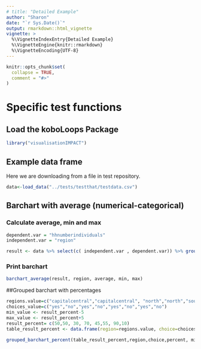 ```yaml
---
# title: "Detailed Example"
author: "Sharon"
date: "`r Sys.Date()`"
output: rmarkdown::html_vignette
vignette: >
  %\VignetteIndexEntry{Detailed Example}
  %\VignetteEngine{knitr::rmarkdown}
  %\VignetteEncoding{UTF-8}
---
```


```r
knitr::opts_chunk$set(
  collapse = TRUE,
  comment = "#>"
)
```


# Specific test functions


## Load the koboLoops Package

```r
library("visualisationIMPACT")
```

## Example data frame
Here we are downloading from a file in test repository. 


```r
data<-load_data("../tests/testthat/testdata.csv")

```

## Barchart with average (numerical-categorical)

### Calculate average, min and max
```r

dependent.var = "hhnumberindividuals"
independent.var = "region" 

result <- data %>% select(c( independent.var , dependent.var)) %>% group_by_(independent.var) %>% summarise_all(c(average=mean,min=min,max=max))

```


### Print barchart

```r
barchart_average(result, region, average, min, max)

```


##Grouped barchart with percentages

```r
regions.value=c("capitalcentral","capitalcentral", "north","north","south","south","west","west")
choices_value=c("yes","no","yes","no","yes","no","yes","no")
min_value <- result_percent-5
max_value <- result_percent+5
result_percent= c(50,50, 30, 70, 45,55, 90,10)
table_result_percent <- data.frame(region=regions.value, choice=choices_value, percents=result_percent, min=min_value, max=max_value)
```


```r
grouped_barchart_percent(table_result_percent,region,choice,percent, min, max)
```





































